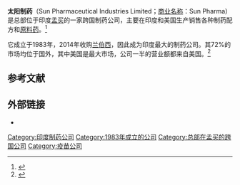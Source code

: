 {{Infobox company
| name = Sun Pharmaceutical Industries Limited
| logo =
| logo_size = 175px
| type = [[上市公司|上市公司]]
| traded_as = {{Unbulleted list|{{BSE|524715}}|{{NSE|SUNPHARMA}}|
[[BSE_SENSEX|BSE SENSEX成分股]]|[[NIFTY_50|NSE NIFTY 50成分股]]}}
| ISIN = INE044A01036
| industry = [[制药|制药]]
| area_served = 全球
| key_people = 
| products = 
| services =
| revenue = {{profit}} {{INRConvert|300914|m}}（2019）<ref name=finance>{{cite web|url=https://www.sunpharma.com/sites/default/files/annual/Complete%20Annual%20Report.pdf|title=Sun Pharmaceutical Annual Report 2019|publisher=Sun Pharmaceutical Limited|accessdate=2 July 2019|archive-date=2020-09-08|archive-url=https://web.archive.org/web/20200908220545/https://www.sunpharma.com/sites/default/files/annual/Complete%20Annual%20Report.pdf|dead-url=yes}}</ref>
| operating_income = {{profit}} {{INRConvert|38102|m}}（2019）<ref name=finance/>
| net_income = {{profit}} {{INRConvert|26654|m}}（2019）<ref name=finance/>
| assets = {{profit}} {{INRConvert|646938|m}}（2019）<ref name=finance/>
| equity = {{profit}} {{INRConvert|447226|m}}（2019）<ref name=finance/>
| owner =
| num_employees = 32,000（2019）<ref name=finance/>
| homepage = {{URL|http://www.sunpharma.com}}
| founder = Dilip Shanghvi
| foundation = 1983
| location_city = [[孟买|孟买]]
| location_country = 印度
| footnotes = <ref name="fy2018">{{cite web |url=http://www.sunpharma.com/sites/default/files/SPLL-Financial-Statement-17-18.pdf |title=Sun Pharmaceutical Announces Fourth Quarter and Fiscal Year 2018 Results |publisher=Sun Pharmaceutical |website=sunpharma.com |date=February 4, 2019 |accessdate=February 4, 2019 |archive-date=2019-04-23 |archive-url=https://web.archive.org/web/20190423061447/http://www.sunpharma.com/sites/default/files/SPLL-Financial-Statement-17-18.pdf |dead-url=yes }}</ref>
}}

'''太阳制药'''（Sun Pharmaceutical Industries Limited；[[商业名称|商业名称]]：Sun Pharma）是总部位于印度[[孟买|孟买]]的一家跨国制药公司，主要在印度和美国生产销售各种制药配方和[[原料药|原料药]]。<ref>{{cite web|url=http://investing.businessweek.com/research/stocks/snapshot/snapshot.asp?ticker=SUNP:IN|title=SUN PHARMACEUTICAL INDUS (SUNP:National Stock Exchange of India): Stock Quote & Company Profile – Businessweek|work=Businessweek.com|accessdate=2 July 2015|archive-date=2014-08-23|archive-url=https://web.archive.org/web/20140823144710/http://investing.businessweek.com/research/stocks/snapshot/snapshot.asp?ticker=SUNP:IN|dead-url=no}}</ref>

它成立于1983年，2014年收购[[兰伯西|兰伯西]]，因此成为印度最大的制药公司。其72%的市场均位于国外，其中美国是最大市场，公司一半的营业额都来自美国。<ref>{{Cite web |url=http://www.sunpharma.com/sites/all/themes/sunpharma/images/annual/SPIL%20Feb14%20IR%20Presentation.pdf |title=Archived copy |access-date=10 April 2014 |archive-url=https://web.archive.org/web/20140413142558/http://www.sunpharma.com/sites/all/themes/sunpharma/images/annual/SPIL%20Feb14%20IR%20Presentation.pdf |archive-date=2014-04-13 |dead-url=yes }}</ref>

==参考文献==
{{Reflist}}

==外部链接==
*{{Official website|http://www.sunpharma.com}}

[[Category:印度制药公司|Category:印度制药公司]]
[[Category:1983年成立的公司|Category:1983年成立的公司]]
[[Category:总部在孟买的跨国公司|Category:总部在孟买的跨国公司]]
[[Category:疫苗公司|Category:疫苗公司]]